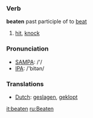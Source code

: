 === Verb ===

'''beaten''' past participle of to [[beat]]

# [[hit]], [[knock]] 

=== Pronunciation ===
*[[w:SAMPA|SAMPA]]: /'/
*[[w:IPA|IPA]]: /'bitən/

=== Translations ===
*[[Dutch]]: [[geslagen]], [[geklopt]]
[[it:beaten]]
[[ru:Beaten]]